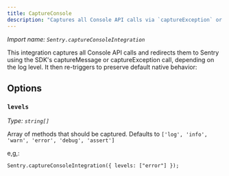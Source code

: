 ```yaml
---
title: CaptureConsole
description: "Captures all Console API calls via `captureException` or `captureMessage`."
---
```


_Import name: `Sentry.captureConsoleIntegration`_

This integration captures all Console API calls and redirects them to Sentry using the SDK's captureMessage or captureException call, depending on the log level. It then re-triggers to preserve default native behavior:

<PlatformContent includePath="configuration/capture-console" />

## Options

### `levels`

_Type: `string[]`_

Array of methods that should be captured.
Defaults to `['log', 'info', 'warn', 'error', 'debug', 'assert']`

e,g,:

```
Sentry.captureConsoleIntegration({ levels: ["error"] });
```
